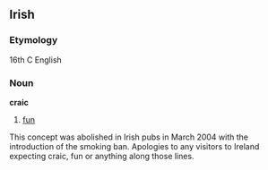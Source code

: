 ==Irish==
===Etymology===
16th C English

===Noun===
'''craic'''

# [[fun]]

This concept was abolished in Irish pubs in March 2004 with the introduction of the smoking ban.
Apologies to any visitors to Ireland expecting craic, fun or anything along those lines.